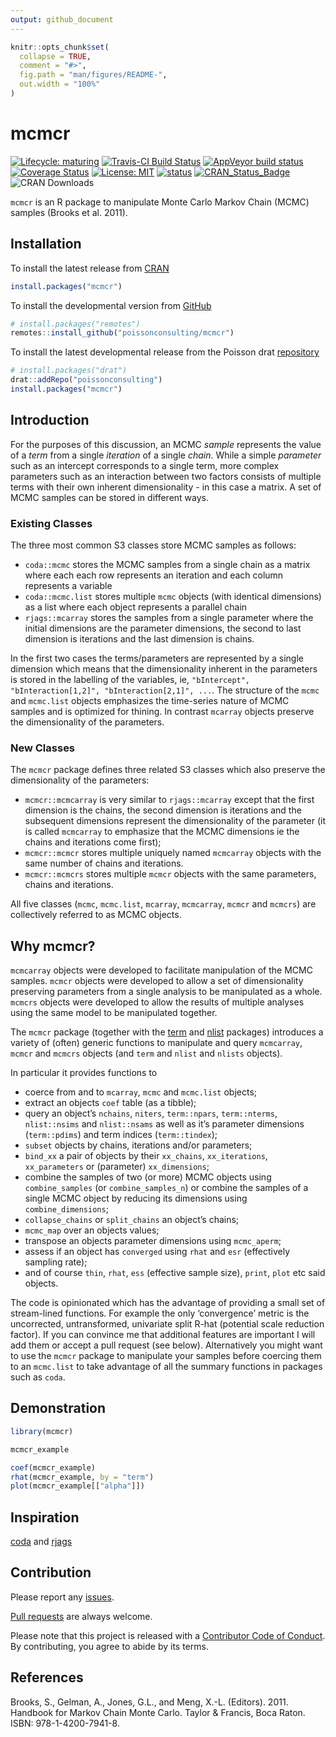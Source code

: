```yaml
---
output: github_document
---
```


<!-- README.md is generated from README.Rmd. Please edit that file -->

```r
knitr::opts_chunk$set(
  collapse = TRUE,
  comment = "#>",
  fig.path = "man/figures/README-",
  out.width = "100%"
)
```

# mcmcr

<!-- badges: start -->
  [![Lifecycle: maturing](https://img.shields.io/badge/lifecycle-maturing-blue.svg)](https://www.tidyverse.org/lifecycle/#maturing)
[![Travis-CI Build Status](https://travis-ci.org/poissonconsulting/mcmcr.svg?branch=master)](https://travis-ci.org/poissonconsulting/mcmcr)
[![AppVeyor build status](https://ci.appveyor.com/api/projects/status/github/poissonconsulting/mcmcr?branch=master&svg=true)](https://ci.appveyor.com/project/poissonconsulting/mcmcr)
[![Coverage Status](https://img.shields.io/codecov/c/github/poissonconsulting/mcmcr/master.svg)](https://codecov.io/github/poissonconsulting/mcmcr?branch=master)
[![License: MIT](https://img.shields.io/badge/License-MIT-green.svg)](https://opensource.org/licenses/MIT)
[![status](https://tinyverse.netlify.com/badge/mcmcr)](https://CRAN.R-project.org/package=mcmcr)
[![CRAN_Status_Badge](http://www.r-pkg.org/badges/version/mcmcr)](https://cran.r-project.org/package=mcmcr)
![CRAN Downloads](http://cranlogs.r-pkg.org/badges/mcmcr)
<!-- badges: end -->

`mcmcr` is an R package to manipulate Monte Carlo Markov Chain (MCMC) samples (Brooks et al. 2011).

## Installation

To install the latest release from [CRAN](https://cran.r-project.org)
```r
install.packages("mcmcr")
```

To install the developmental version from [GitHub](https://github.com/poissonconsulting/mcmcr)
```r
# install.packages("remotes")
remotes::install_github("poissonconsulting/mcmcr")
```

To install the latest developmental release from the Poisson drat [repository](https://github.com/poissonconsulting/drat)
```r
# install.packages("drat")
drat::addRepo("poissonconsulting")
install.packages("mcmcr")
```


## Introduction

For the purposes of this discussion, an MCMC *sample* represents the value of a *term* from a single *iteration* of a single *chain*.
While a simple *parameter* such as an intercept corresponds to a single term, more complex parameters such as an interaction between two factors consists of multiple terms with their own inherent dimensionality - in this case a matrix.
A set of MCMC samples can be stored in different ways.

### Existing Classes

The three most common S3 classes store MCMC samples as follows:

- `coda::mcmc` stores the MCMC samples from a single chain as a matrix where each each row represents an iteration and each column represents a variable
- `coda::mcmc.list` stores multiple `mcmc` objects (with identical dimensions) as a list where each object represents a parallel chain
- `rjags::mcarray` stores the samples from a single parameter where the initial dimensions are the parameter dimensions, the second to last dimension is iterations and the last dimension is chains.

In the first two cases the terms/parameters are represented by a single dimension which means that the dimensionality inherent in the parameters is stored in the labelling of the variables, ie, `"bIntercept", "bInteraction[1,2]", "bInteraction[2,1]", ...`.
The structure of the `mcmc` and `mcmc.list` objects emphasizes the time-series nature of MCMC samples and is optimized for thining.
In contrast `mcarray` objects preserve the dimensionality of the parameters.

### New Classes

The `mcmcr` package defines three related S3 classes which also preserve the dimensionality of
the parameters:

- `mcmcr::mcmcarray` is very similar to `rjags::mcarray` except that the first dimension is the chains, the second dimension is iterations and the subsequent dimensions represent the dimensionality of the parameter (it is called `mcmcarray` to emphasize that the MCMC dimensions ie the chains and iterations come first);
- `mcmcr::mcmcr` stores multiple uniquely named `mcmcarray` objects with the same number of chains and iterations.
- `mcmcr::mcmcrs` stores multiple `mcmcr` objects with the same parameters, chains and iterations.

All five classes (`mcmc`, `mcmc.list`, `mcarray`, `mcmcarray`, `mcmcr` and `mcmcrs`) are collectively referred to as MCMC objects.

## Why mcmcr?

`mcmcarray` objects were developed to facilitate manipulation of the MCMC samples.
`mcmcr` objects were developed to allow a set of dimensionality preserving parameters from a single analysis to be manipulated as a whole.
`mcmcrs` objects were developed to allow the results of multiple analyses using the same model to be manipulated together.

The `mcmcr` package (together with the [term](https://github.com/poissonconsulting/term) and [nlist](https://github.com/poissonconsulting/nlist) packages) introduces a variety of (often) generic functions to manipulate and query `mcmcarray`, `mcmcr` and `mcmcrs` objects (and `term` and `nlist` and `nlists` objects). 

In particular it provides functions to

- coerce from and to `mcarray`, `mcmc` and `mcmc.list` objects;
- extract an objects `coef` table (as a tibble);
- query an object's `nchains`, `niters`, `term::npars`, `term::nterms`, `nlist::nsims` and `nlist::nsams` as well as it's parameter dimensions (`term::pdims`) and term indices (`term::tindex`);
- `subset` objects by chains, iterations and/or parameters;
- `bind_xx` a pair of objects by their `xx_chains`, `xx_iterations`, `xx_parameters` or (parameter) `xx_dimensions`;
- combine the samples of two (or more) MCMC objects using `combine_samples` (or `combine_samples_n`) or combine the samples of a single MCMC object by reducing its dimensions using `combine_dimensions`;
- `collapse_chains` or `split_chains` an object's chains;
- `mcmc_map` over an objects values; 
- transpose an objects parameter dimensions using `mcmc_aperm`; 
- assess if an object has `converged` using `rhat` and `esr` (effectively sampling rate);
- and of course `thin`, `rhat`, `ess` (effective sample size), `print`, `plot` etc said objects.

The code is opinionated which has the advantage of providing a small set of stream-lined functions. 
For example the only 'convergence' metric is the uncorrected, untransformed, univariate split R-hat (potential scale reduction factor).
If you can convince me that additional features are important I will add them or accept a pull request (see below).
Alternatively you might want to use the `mcmcr` package to manipulate your samples before coercing them to an `mcmc.list` to take advantage of all the summary functions in packages such as `coda`.

## Demonstration

```r
library(mcmcr)

mcmcr_example

coef(mcmcr_example)
rhat(mcmcr_example, by = "term")
plot(mcmcr_example[["alpha"]])
```

## Inspiration

[coda](https://github.com/cran/coda) and [rjags](https://github.com/cran/rjags)

## Contribution

Please report any [issues](https://github.com/poissonconsulting/mcmcr/issues).

[Pull requests](https://github.com/poissonconsulting/mcmcr/pulls) are always welcome.

Please note that this project is released with a [Contributor Code of Conduct](https://github.com/poissonconsulting/mcmcr/blob/master/CODE_OF_CONDUCT.md).
By contributing, you agree to abide by its terms.

## References

Brooks, S., Gelman, A., Jones, G.L., and Meng, X.-L. (Editors). 2011. Handbook for Markov Chain Monte Carlo. Taylor & Francis, Boca Raton. ISBN: 978-1-4200-7941-8.
